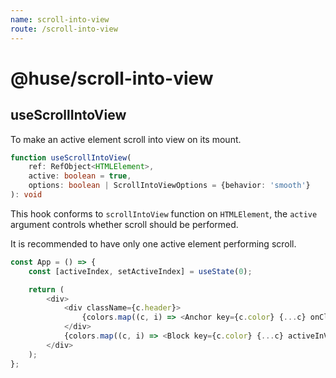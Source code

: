 ```yaml
---
name: scroll-into-view
route: /scroll-into-view
---
```


# @huse/scroll-into-view

## useScrollIntoView

To make an active element scroll into view on its mount.

```typescript
function useScrollIntoView(
    ref: RefObject<HTMLElement>,
    active: boolean = true,
    options: boolean | ScrollIntoViewOptions = {behavior: 'smooth'}
): void
```

This hook conforms to `scrollIntoView` function on `HTMLElement`, the `active` argument controls whether scroll should be performed.

It is recommended to have only one active element performing scroll.

```javascript
const App = () => {
    const [activeIndex, setActiveIndex] = useState(0);

    return (
        <div>
            <div className={c.header}>
                {colors.map((c, i) => <Anchor key={c.color} {...c} onClick={() => setActiveIndex(i)} />)}
            </div>
            {colors.map((c, i) => <Block key={c.color} {...c} activeInView={i === activeIndex} />)}
        </div>
    );
};
```
